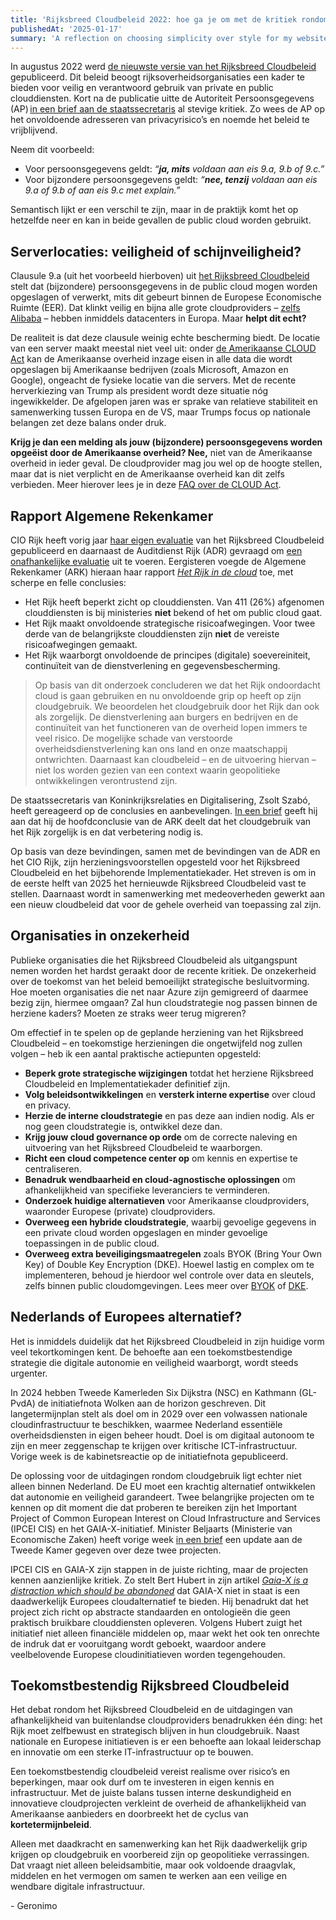 ```yaml
---
title: 'Rijksbreed Cloudbeleid 2022: hoe ga je om met de kritiek rondom het huidige beleid?'
publishedAt: '2025-01-17'
summary: 'A reflection on choosing simplicity over style for my website.'
---
```


In augustus 2022 werd [de nieuwste versie van het Rijksbreed Cloudbeleid](https://open.overheid.nl/documenten/ronl-a79331dc7c088f2cb6259f591c3b4f2fbcc9b5f1/pdf) 
gepubliceerd. Dit beleid beoogt rijksoverheidsorganisaties een kader te bieden voor veilig en 
verantwoord gebruik van private en public clouddiensten. Kort na de publicatie uitte de 
Autoriteit Persoonsgegevens (AP) [in een brief aan de staatssecretaris](https://autoriteitpersoonsgegevens.nl/nl/nieuws/ap-kabinet-moet-privacyrisico’s-cloudbeleid-aanpakken) al stevige kritiek. 
Zo wees de AP op het onvoldoende adresseren van privacyrisico’s en noemde het beleid te vrijblijvend. 

Neem dit voorbeeld:

- Voor persoonsgegevens geldt: _“**ja, mits** voldaan aan eis 9.a, 9.b of 9.c.”_
- Voor bijzondere persoonsgegevens geldt: _“**nee, tenzij** voldaan aan eis 9.a of 9.b of aan eis 9.c met explain.”_

Semantisch lijkt er een verschil te zijn, maar in de praktijk komt het op hetzelfde neer en kan in beide gevallen de public cloud worden gebruikt. 

## Serverlocaties: veiligheid of schijnveiligheid? 

Clausule 9.a (uit het voorbeeld hierboven) uit [het Rijksbreed Cloudbeleid](https://open.overheid.nl/documenten/ronl-a79331dc7c088f2cb6259f591c3b4f2fbcc9b5f1/pdf) stelt dat (bijzondere) persoonsgegevens in de public cloud mogen worden opgeslagen of verwerkt, mits dit gebeurt binnen de Europese Economische Ruimte (EER). Dat klinkt veilig en bijna alle grote cloudproviders – [zelfs Alibaba](https://www.alibabacloud.com/en/global-locations) – hebben inmiddels datacenters in Europa. Maar **helpt dit echt?**

De realiteit is dat deze clausule weinig echte bescherming biedt. De locatie van een server maakt meestal niet veel uit: onder [de Amerikaanse CLOUD Act](https://www.ncsc.nl/binaries/ncsc/documenten/publicaties/2022/augustus/16/cloud-act-memo/Cloud+Act+Memo+Final.pdf) kan de Amerikaanse overheid inzage eisen in alle data die wordt opgeslagen bij Amerikaanse bedrijven (zoals Microsoft, Amazon en Google), ongeacht de fysieke locatie van die servers. Met de recente herverkiezing van Trump als president wordt deze situatie nóg ingewikkelder. 
De afgelopen jaren was er sprake van relatieve stabiliteit en samenwerking tussen Europa en de VS, maar Trumps focus op nationale belangen zet deze balans onder druk. 

**Krijg je dan een melding als jouw (bijzondere) persoonsgegevens worden opgeëist door de Amerikaanse overheid? Nee,** niet van de Amerikaanse overheid in ieder geval. De cloudprovider mag jou wel op de hoogte stellen, maar dat is niet verplicht en de Amerikaanse overheid kan dit zelfs verbieden. Meer hierover lees je in deze [FAQ over de CLOUD Act](https://www.crossborderdataforum.org/cloudactfaqs/#faq26).

## Rapport Algemene Rekenkamer 

CIO Rijk heeft vorig jaar [haar eigen evaluatie](https://open.overheid.nl/documenten/4a4f7ec7-a241-46bc-94a5-cb4c1587a974/file) van het Rijksbreed Cloudbeleid gepubliceerd en daarnaast de Auditdienst Rijk (ADR) gevraagd om [een onafhankelijke evaluatie](https://open.overheid.nl/documenten/c3bd329d-f13a-4458-bb1e-57bf5dfb6cea/file) uit te voeren. Eergisteren voegde de Algemene Rekenkamer (ARK) hieraan haar rapport [*Het Rijk in de cloud*](https://www.rekenkamer.nl/publicaties/rapporten/2025/01/15/het-rijk-in-de-cloud) toe, met scherpe en felle conclusies:

- Het Rijk heeft beperkt zicht op clouddiensten. Van 411 (26%) afgenomen clouddiensten is bij ministeries **niet** bekend of het om public cloud gaat.
- Het Rijk maakt onvoldoende strategische risicoafwegingen. Voor twee derde van de belangrijkste clouddiensten zijn **niet** de vereiste risicoafwegingen gemaakt.
- Het Rijk waarborgt onvoldoende de principes (digitale) soevereiniteit, continuïteit van de dienstverlening en gegevensbescherming. 


> Op basis van dit onderzoek concluderen we dat het Rijk ondoordacht cloud is gaan gebruiken en nu onvoldoende grip op heeft op zijn cloudgebruik. We beoordelen het cloudgebruik door het Rijk dan ook als zorgelijk. De dienstverlening aan burgers en bedrijven en de continuïteit van het functioneren van de overheid lopen immers te veel risico. De mogelijke schade van verstoorde overheidsdienstverlening kan ons land en onze maatschappij ontwrichten. Daarnaast kan cloudbeleid – en de uitvoering hiervan – niet los worden gezien van een context waarin geopolitieke ontwikkelingen verontrustend zijn.

De staatssecretaris van Koninkrijksrelaties en Digitalisering, Zsolt Szabó, heeft gereageerd op de conclusies en aanbevelingen. [In een brief](https://www.rekenkamer.nl/publicaties/brieven/2025/01/15/reactie-staatssecretaris-van-koninkrijksrelaties-en-digitalisering-op-het-rapport-het-rijk-in-de-cloud) geeft hij aan dat hij de hoofdconclusie van de ARK deelt dat het cloudgebruik van het Rijk zorgelijk is en dat verbetering nodig is. 

Op basis van deze bevindingen, samen met de bevindingen van de ADR en het CIO Rijk, zijn herzieningsvoorstellen opgesteld voor het Rijksbreed Cloudbeleid en het bijbehorende Implementatiekader. Het streven is om in de eerste helft van 2025 het hernieuwde Rijksbreed Cloudbeleid vast te stellen. Daarnaast wordt in samenwerking met medeoverheden gewerkt aan een nieuw cloudbeleid dat voor de gehele overheid van toepassing zal zijn. 

## Organisaties in onzekerheid

Publieke organisaties die het Rijksbreed Cloudbeleid als uitgangspunt nemen worden het hardst geraakt door de recente kritiek. De onzekerheid over de toekomst van het beleid bemoeilijkt strategische besluitvorming. Hoe moeten organisaties die net naar Azure zijn gemigreerd of daarmee bezig zijn, hiermee omgaan? Zal hun cloudstrategie nog passen binnen de herziene kaders? Moeten ze straks weer terug migreren? 

Om effectief in te spelen op de geplande herziening van het Rijksbreed Cloudbeleid – en toekomstige herzieningen die ongetwijfeld nog zullen volgen – heb ik een aantal praktische actiepunten opgesteld: 

- **Beperk grote strategische wijzigingen** totdat het herziene Rijksbreed Cloudbeleid en Implementatiekader definitief zijn. 
- **Volg beleidsontwikkelingen** en **versterk interne expertise** over cloud en privacy. 
- **Herzie de interne cloudstrategie** en pas deze aan indien nodig. Als er nog geen cloudstrategie is, ontwikkel deze dan.
- **Krijg jouw cloud governance op orde** om de correcte naleving en uitvoering van het Rijksbreed Cloudbeleid te waarborgen. 
- **Richt een cloud competence center op** om kennis en expertise te centraliseren.
- **Benadruk wendbaarheid en cloud-agnostische oplossingen** om afhankelijkheid van specifieke leveranciers te verminderen. 
- **Onderzoek huidige alternatieven** voor Amerikaanse cloudproviders, waaronder Europese (private) cloudproviders. 
- **Overweeg een hybride cloudstrategie**, waarbij gevoelige gegevens in een private cloud worden opgeslagen en minder gevoelige toepassingen in de public cloud. 
- **Overweeg extra beveiligingsmaatregelen** zoals BYOK (Bring Your Own Key) of Double Key Encryption (DKE). Hoewel lastig en complex om te implementeren, behoud je hierdoor wel controle over data en sleutels, zelfs binnen public cloudomgevingen. Lees meer over [BYOK](https://learn.microsoft.com/en-us/azure/information-protection/byok-price-restrictions) of [DKE](https://learn.microsoft.com/en-us/purview/double-key-encryption).

## Nederlands of Europees alternatief?

Het is inmiddels duidelijk dat het Rijksbreed Cloudbeleid in zijn huidige vorm veel tekortkomingen kent. De behoefte aan een toekomstbestendige strategie die digitale autonomie en veiligheid waarborgt, wordt steeds urgenter.

In 2024 hebben Tweede Kamerleden Six Dijkstra (NSC) en Kathmann (GL-PvdA) de
initiatiefnota Wolken aan de horizon geschreven. Dit langetermijnplan stelt als doel om in
2029 over een volwassen nationale cloudinfrastructuur te beschikken, waarmee
Nederland essentiële overheidsdiensten in eigen beheer houdt. Doel is om digitaal
autonoom te zijn en meer zeggenschap te krijgen over kritische ICT-infrastructuur. Vorige
week is de kabinetsreactie op de initiatiefnota gepubliceerd.

De oplossing voor de uitdagingen rondom cloudgebruik ligt echter niet alleen binnen Nederland. 
De EU moet een krachtig alternatief ontwikkelen dat autonomie en veiligheid garandeert. 
Twee belangrijke projecten om te kennen op dit moment die dat proberen te bereiken zijn 
het Important Project of Common European Interest on Cloud Infrastructure and Services (IPCEI CIS) 
en het GAIA-X-initiatief. Minister Beljaarts (Ministerie van Economische Zaken) heeft vorige week 
[in een brief](https://www.rijksoverheid.nl/documenten/kamerstukken/2025/01/17/voortgangsupdate-ipcei-cis-en-gaia-x) 
een update aan de Tweede Kamer gegeven over deze twee projecten.

IPCEI CIS en GAIA-X zijn stappen in de juiste richting, maar de projecten kennen aanzienlijke kritiek. 
Zo stelt Bert Hubert in zijn artikel [*Gaia-X is a distraction which should be abandoned*](https://berthub.eu/articles/posts/gaia-x-is-an-expensive-distraction/) dat 
GAIA-X niet in staat is een daadwerkelijk Europees cloudalternatief te bieden. 
Hij benadrukt dat het project zich richt op abstracte standaarden en ontologieën die 
geen praktisch bruikbare clouddiensten opleveren. Volgens Hubert zuigt het initiatief 
niet alleen financiële middelen op, maar wekt het ook ten onrechte de indruk dat er vooruitgang 
wordt geboekt, waardoor andere veelbelovende Europese cloudinitiatieven worden tegengehouden.

## Toekomstbestendig Rijksbreed Cloudbeleid

Het debat rondom het Rijksbreed Cloudbeleid en de uitdagingen van afhankelijkheid van buitenlandse 
cloudproviders benadrukken één ding: het Rijk moet zelfbewust en strategisch 
blijven in hun cloudgebruik. Naast nationale en Europese initiatieven is er een behoefte aan 
lokaal leiderschap en innovatie om een sterke IT-infrastructuur op te bouwen.

Een toekomstbestendig cloudbeleid vereist realisme over risico’s en beperkingen, 
maar ook durf om te investeren in eigen kennis en infrastructuur. 
Met de juiste balans tussen interne deskundigheid en innovatieve cloudprojecten 
verkleint de overheid de afhankelijkheid van Amerikaanse aanbieders en doorbreekt het de 
cyclus van **kortetermijnbeleid**.

Alleen met daadkracht en samenwerking kan het Rijk daadwerkelijk grip krijgen op 
cloudgebruik en voorbereid zijn op geopolitieke verrassingen. Dat vraagt niet alleen 
beleidsambitie, maar ook voldoende draagvlak, middelen en het vermogen om samen te 
werken aan een veilige en wendbare digitale infrastructuur.

\- Geronimo